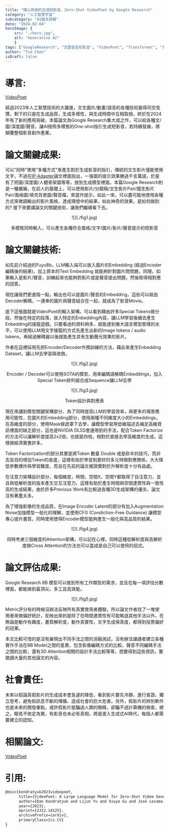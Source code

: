```yaml
---
title: "隨心所欲的生成短影音，Zero-Shot VideoPoet by Google Research"
category: "人工智慧宇宙"
subcategory: "AI論文詳解"
date: "2024-02-04"
heroImage: { 
    src: "./hero.jpg",
    alt: "Generative AI"
    }
tags: ["GoogleResearch", "文圖音生短影音", "VideoPoet", "Transformer", "多模態生成人工智慧", "影音創作產業", "AI論文詳解", "人工智慧產業革命", "模型", "Google", "學習", "論文", "生成式AI", "3A", "輸入", "2024年", "3D", "3C"]
author: "Tim Chen"
isDraft: false
---
```

# 導言:
[VideoPoet](https://sites.research.google/videopoet/)

經過2023年人工智慧技術的大躍進，文生圖片/動畫/語音的各種技術變得司空見慣，剩下的只是在生成品質，生成多樣性，與生成時間中互相取捨。終於在2024年有了新的應用突破，本篇論文為Google Research集大成之作，可以給各種文/圖/深度圖/聲音，讓AI按照多模態的One-shot指引生成短影音，若持續發展，將顛覆整個影音創作產業。

# 論文關鍵成果:
可以"同時"使用"多種方式"來產生對於生成影音的指引，傳統的文生影片僅能使用文字，不過在[IP-Adapter](https://arxiv.org/abs/2308.06721)論文裡面指出，一張圖的提示效果勝過千言萬語，於是有了把圖/深度圖/人體骨架圖等等，放到生成模型裡面。本篇Google Research則是一種擴展，在前人的基礎上，可以使用影片/分鏡稿/文生影片Pair/圖生影片Pair/風格圖/填充背景圖/聲音檔，來當作提示，如此一來，可以盡可能地使用各種方式來微調輸出的影片風格，達成理想中的結果，如此神奇的效果，是如何做到的? 接下來要講論文的關鍵技術，讓我們繼續看下去。

<p align="center">![](./fig1.jpg)</p>
<p align="center">多模態同時輸入，可以產生各種符合風格/文字/圖片/影片/聲音提示的短影音</p>


# 論文關鍵技術:
如先前介紹過的Fuyu8b，LLM輸入端可以放入圖片的Embedding (經過Encoder編碼後的結果)，加上原本的Text Embedding 就能夠針對圖片問問題，同理，如果輸入是影片/聲音，訓練起來也能夠對影片或是聲音提出問題，然後取得相對應的回答。

現在讓我們更進階一點，輸出也可以是圖片/聲音的Embedding，這些可以經由Decoder解碼，一連串的圖片與聲音組合在一起，就成為了影音Movie。

底下這張圖就是VideoPoet的輸入架構，可以看到藉由許多Special Tokens做分段，然後在特定的段落，放入特定的Enbedding內容，讓LLM學習後續去產生Enbedding的接龍遊戲，只要看過的資料夠多，就能達到像大語言模型那樣的水平，可以使用LLM用文字接龍的方式先產生出新的Image tokens / audio tokens，再經過解碼器以後就能產生具有生動聲光效果的影片。

作者在這裡採用先把Encoder/Decoder作預訓練的方法，藉此來產生Enbedding Dataset，讓LLM去學習與收斂。

<p align="center">![](./fig2.jpg)</p>
<p align="center">Encoder / Decoder可以使用SOTA的模型，用來編碼語解碼Embeddings，加入Special Token排列組合成Sequence讓LLM去學</p>

<p align="center">![](./fig3.jpg)</p>
<p align="center">Token設計與對應表</p>

現在來講到模型關鍵架構部分，為了同時提高LLM的學習效率，與更多的場景應用可能性，在圖片的Embedding部分，使用兩種不同維度大小的Embeddings，在高維度的部分，使用Mask做遮罩下去學，讓模型學習用低維描述去補足高維資訊裡面的缺乏部分，這也是NVIDIA DLSS會運用到的手法，配合Token Factorize的方法可以讓解析度提高2x2倍，也就是四倍，相對於直接去學高維度的生成，這樣做經濟實惠許多。

Token Factorization的部分其實是將Token 數量 Double 或是砍半的技巧，而非去盲目的增加Token的長度，這樣有助於學習到更好的多元特徵對應關係，大大降低參數爆炸與學習難度，而且在先前的論文被證實對於升解析度十分有益處。

在注意力架構設計部分，每個維度，時間，空間X，空間Y都取得了自注意力，並且與低解析度的版本產生交互注意力，這樣有助於產生時間與空間連貫性與一致性高的生成結果，由於許多Previous Work有比較過各種3D生成架構的優劣，論文沒有著墨太多。

為了增強影像的生成品質，在Image Encoder Latent的部分有加入Augmentation Noise加強模型一般化的理解，並使用CFG (Condiction-Free Guidance) 讓模型專心提升畫質，同時使用使得Encoder模型能夠產生一般化與高品質的結果。

<p align="center">![](./fig4.jpg)</p>
<p align="center">同時考慮三個維度的Attention架構，可以記在心裡，同時這種低解析度與高解析度做Cross Attention的方法也可以當成是自己可以使用的招式。</p>

# 論文評估成果:
Google Research 8B 模型可以做到所有工作類型的需求，並且在每一項評估分數裡面，都能做到最頂尖，多工且高效能。

<p align="center">![](./fig5.jpg)</p>

Metric評分有的時候沒辦法反映所有真實使用者體驗，所以論文作者找了一堆使用者來做偏好統計，反映出來的是除了在時間連貫性有可能略遜其他手法以外，在無論是動作有趣度，畫質解析度，動作真實性，文字生成保真度，都得到投票偏好的冠軍。

本文比較可惜的是沒有展現出不同手法之間的消融測試，沒有辦法讓讀者建立各種實作手法在8B Model之間的差異，包含影像編碼方式的比較，聲音不同編碼手法之間的比較，還有3D Attention相關的設計手法比較等等，想要得到這些資訊，要閱讀大量的其他論文的內容。

# 社會責任:
未來以假論真假影片的生成成本會急遽的降低，看到影片要先冷靜，進行查證，獨立思考，避免假訊息不斷的傳播，造成社會的巨大危害。另外，假影片的辨別軟件也是未來的開發重點，或許假影片能騙過人類的眼睛，卻騙不過計算機的檢查，總之，眼見不依定為實，有影音也未必有真相，將是進入生成式AI時代，每個人都需要建立的認知。

# 相關論文:
[VideoPoet](https://arxiv.org/abs/2312.14125)

# 引用:
```markdown
@misc{kondratyuk2023videopoet,
      title={VideoPoet: A Large Language Model for Zero-Shot Video Generation}, 
      author={Dan Kondratyuk and Lijun Yu and Xiuye Gu and José Lezama and Jonathan Huang and Rachel Hornung and Hartwig Adam and Hassan Akbari and Yair Alon and Vighnesh Birodkar and Yong Cheng and Ming-Chang Chiu and Josh Dillon and Irfan Essa and Agrim Gupta and Meera Hahn and Anja Hauth and David Hendon and Alonso Martinez and David Minnen and David Ross and Grant Schindler and Mikhail Sirotenko and Kihyuk Sohn and Krishna Somandepalli and Huisheng Wang and Jimmy Yan and Ming-Hsuan Yang and Xuan Yang and Bryan Seybold and Lu Jiang},
      year={2023},
      eprint={2312.14125},
      archivePrefix={arXiv},
      primaryClass={cs.CV}
}
```